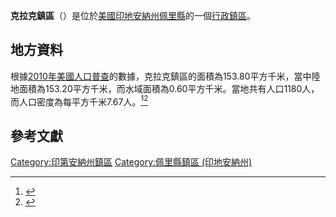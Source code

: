 {{noteTA
|G1=USState
|G2=地名
|G3=Unit
}}
{{Infobox settlement
|official_name            = 克拉克鎮區
|native_name = Clark Township
|settlement_type          = [[行政鎮區|行政鎮區]]
|image_skyline            = 
|imagesize                = 
|image_map                = Map highlighting Clark Township, Perry County, Indiana.svg
|mapsize                  = 250px
|pushpin_map  =USA Indiana
|pushpin_label = 克拉克鎮區
|pushpin_label_position   = top
|pushpin_map_caption      = 克拉克鎮區在印地安納州的位置
|subdivision_type         = [[世界政區索引|國家]]
|subdivision_type1        = [[美国州份|州份]]
|subdivision_type2        = [[印地安納州行政区划|縣]]
|subdivision_name         = [[美国|美国]]
|subdivision_name1        = [[印地安納州|印地安納州]]
|subdivision_name2        = [[佩里縣_(印地安納州)|佩里縣]]
|elevation_ft             = 558
|elevation_m              = 170
|timezone                 = [[北美东部時區|北美东部時區]]
|area_total_km2           = 153.80
|area_land_km2            = 153.20
|area_water_km2           = 0.60
|area_total_sq_mi         = 
|area_land_sq_mi          = 
|area_water_sq_mi         = 
|population_as_of         = [[2010年美國人口普查|2010]]
|population_footnotes     = 
|population_total         = 1180
|population_density_km2   = auto
|population_density_sq_mi = auto
|utc_offset               = -5
|coordinates              = {{coord|38|11|02|N|86|43|02|W|type:city_region:US-AL_source:GNS-enwiki|display=inline,title}}
| coor_pinpoint           = 
| coordinates_footnotes   = 
|timezone_DST             = EDT
|utc_offset_DST           = -4
|postal_code_type         = [[美國郵區編號|郵區編號]]
|postal_code              = 47118, 47513, 47515, 47532, 47576, 47577, 47586
|area_code                = {{link-en|电话区号812|Area code 812|812}}
|blank_name = [[地名信息系统|GNIS ID]]
|blank_info = 453203
}}
'''克拉克鎮區'''（{{lang-en|Clark Township}}）是位於[[美國|美國]][[印地安納州|印地安納州]][[佩里縣_(印地安納州)|佩里縣]]的一個[[行政鎮區|行政鎮區]]。

== 地方資料 ==
根據[[2010年美國人口普查|2010年美國人口普查]]的數據，克拉克鎮區的面積為153.80平方千米，當中陸地面積為153.20平方千米，而水域面積為0.60平方千米。當地共有人口1180人，而人口密度為每平方千米7.67人。<ref name="GR8">{{cite web|url=http://factfinder2.census.gov|publisher=[[美国人口调查局|美国人口调查局]]|accessdate=2011-05-14|title=American FactFinder|archive-date=2013-09-11|archive-url=https://web.archive.org/web/20130911234518/http://factfinder2.census.gov/|dead-url=no}}</ref><ref>{{cite web|url=https://www.citypopulation.de/en/usa/indiana/admin/|title=USA: Indiana (Counties and Townships) - City Population|access-date=2020-08-13|archive-date=2020-04-22|archive-url=https://web.archive.org/web/20200422090607/https://www.citypopulation.de/en/usa/indiana/admin/}}</ref>

== 參考文獻 ==
{{reflist}}

{{佩里縣 (印地安納州)}}

{{DEFAULTSORT:Clark Township}}
[[Category:印第安納州鎮區|Category:印第安納州鎮區]]
[[Category:佩里縣鎮區_(印地安納州)|Category:佩里縣鎮區 (印地安納州)]]

{{Indiana-geo-stub}}
<nowiki></nowiki>